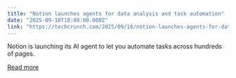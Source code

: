 ```yaml
---
title: "Notion launches agents for data analysis and task automation"
date: "2025-09-18T18:00:00.000Z"
link: "https://techcrunch.com/2025/09/18/notion-launches-agents-for-data-analysis-and-task-automation/"
---
```


Notion is launching its AI agent to let you automate tasks across hundreds of pages.

[Read more](https://techcrunch.com/2025/09/18/notion-launches-agents-for-data-analysis-and-task-automation/)
